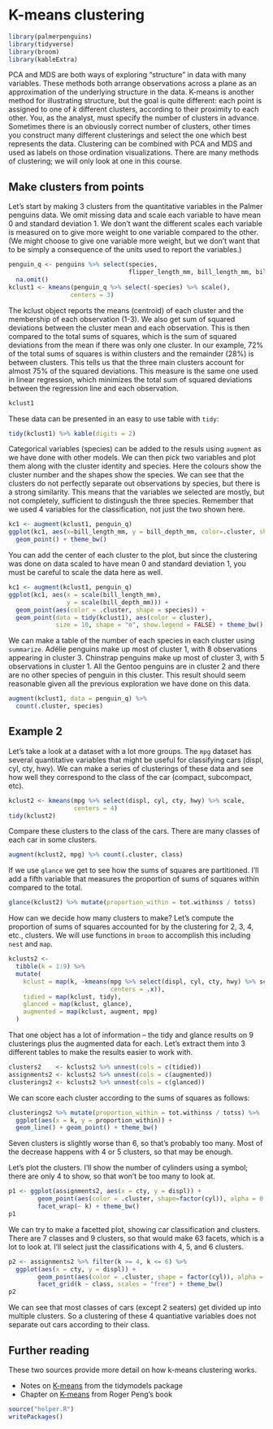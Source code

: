 # K-means clustering {#k-means}

```r
library(palmerpenguins)
library(tidyverse)
library(broom)
library(kableExtra)
```


PCA and MDS are both ways of exploring "structure" in data with many variables. These methods both arrange observations across a plane as an approximation of the underlying structure in the data. K-means is another method for illustrating structure, but the goal is quite different: each point is assigned to one of $k$ different clusters, according to their proximity to each other. You, as the analyst, must specify the number of clusters in advance. Sometimes there is an obviously correct number of clusters, other times you construct many different clusterings and select the one which best represents the data.  Clustering can be combined with PCA and MDS and used as labels on those ordination visualizations. There are many methods of clustering; we will only look at one in this course.


## Make clusters from points

Let's start by making 3 clusters from the quantitative variables in the Palmer penguins data. We omit missing data and scale each variable to have mean 0 and standard deviation 1. We don't want the different scales each variable is measured on to give more weight to one variable compared to the other. (We might choose to give one variable more weight, but we don't want that to be simply a consequence of the units used to report the variables.)

```r
penguin_q <- penguins %>% select(species, 
                                 flipper_length_mm, bill_length_mm, bill_depth_mm, body_mass_g) %>%
  na.omit() 
kclust1 <- kmeans(penguin_q %>% select(-species) %>% scale(),
                 centers = 3)
```

The kclust object reports the means (centroid) of each cluster and the membership of each observation (1-3). We also get sum of squared deviations between the cluster mean and each observation. This is then compared to the total sums of squares, which is the sum of squared deviations from the mean if there was only one cluster. In our example, 72% of the total sums of squares is within clusters and the remainder (28%) is between clusters. This tells us that the three main clusters account for almost 75% of the squared deviations. This measure is the same one used in linear regression, which minimizes the total sum of squared deviations between the regression line and each observation.

```r
kclust1
```

These data can be presented in an easy to use table with `tidy`:

```r
tidy(kclust1) %>% kable(digits = 2)
```

Categorical variables (species) can be added to the resuls using `augment` as we have done with other models. We can then pick two variables and plot them along with the cluster identity and species. Here the colours show the cluster number and the shapes show the species. We can see that the clusters do not perfectly separate out observations by species, but there is a strong similarity. This means that the variables we selected are mostly, but not completely, sufficient to distingush the three species. Remember that we used 4 variables for the classification, not just the two shown here.

```r
kc1 <- augment(kclust1, penguin_q)
ggplot(kc1, aes(x=bill_length_mm, y = bill_depth_mm, color=.cluster, shape=species)) + 
  geom_point() + theme_bw()
```

You can add the center of each cluster to the plot, but since the clustering was done on data scaled to have mean 0 and standard deviation 1, you must be careful to scale the data here as well.

```r
kc1 <- augment(kclust1, penguin_q)
ggplot(kc1, aes(x = scale(bill_length_mm), 
                y = scale(bill_depth_mm))) + 
  geom_point(aes(color = .cluster, shape = species)) +
  geom_point(data = tidy(kclust1), aes(color = cluster), 
             size = 10, shape = "o", show.legend = FALSE) + theme_bw()
```



We can make a table of the number of each species in each cluster using `summarize`. Adélie penguins make up most of cluster 1, with 8 observations appearing in cluster 3. Chinstrap penguins make up most of cluster 3, with 5 observations in cluster 1. All the Gentoo penguins are in cluster 2 and there are no other species of penguin in this cluster. This result should seem reasonable given all the previous exploration we have done on this data.

```r
augment(kclust1, data = penguin_q) %>%
  count(.cluster, species)
```

## Example 2

Let's take a look at a dataset with a lot more groups. The `mpg` dataset has several quantitative variables that might be useful for classifying cars (displ, cyl, cty, hwy). We can make a series of clusterings of these data and see how well they correspond to the class of the car (compact, subcompact, etc).

```r
kclust2 <- kmeans(mpg %>% select(displ, cyl, cty, hwy) %>% scale, 
                  centers = 4)
tidy(kclust2)
```

Compare these clusters to the class of the cars. There are many classes of each car in some clusters.

```r
augment(kclust2, mpg) %>% count(.cluster, class)
```

If we use `glance` we get to see how the sums of squares are partitioned. I'll add a fifth variable that measures the proportion of sums of squares within compared to the total.

```r
glance(kclust2) %>% mutate(proportion_within = tot.withinss / totss)
```

How can we decide how many clusters to make? Let's compute the proportion of sums of squares accounted for by the clustering for 2, 3, 4, etc., clusters. We will use functions in `broom` to accomplish this including `nest` and `map`.

```r
kclusts2 <- 
  tibble(k = 1:9) %>%
  mutate(
    kclust = map(k, ~kmeans(mpg %>% select(displ, cyl, cty, hwy) %>% scale,
                            centers = .x)),
    tidied = map(kclust, tidy),
    glanced = map(kclust, glance),
    augmented = map(kclust, augment, mpg)
  )
```

That one object has a lot of information -- the tidy and glance results on 9 clusterings plus the augmented data for each. Let's extract them into 3 different tables to make the results easier to work with.

```r
clusters2    <- kclusts2 %>% unnest(cols = c(tidied))
assignments2 <- kclusts2 %>% unnest(cols = c(augmented))
clusterings2 <- kclusts2 %>% unnest(cols = c(glanced))
```

We can score each cluster according to the sums of squares as follows:

```r
clusterings2 %>% mutate(proportion_within = tot.withinss / totss) %>%
  ggplot(aes(x = k, y = proportion_within)) + 
  geom_line() + geom_point() + theme_bw()
```

Seven clusters is slightly worse than 6, so that's probably too many. Most of the decrease happens with 4 or 5 clusters, so that may be enough.

Let's plot the clusters. I'll show the number of cylinders using a symbol; there are only 4 to show, so that won't be too many to look at.

```r
p1 <- ggplot(assignments2, aes(x = cty, y = displ)) +
        geom_point(aes(color = .cluster, shape=factor(cyl)), alpha = 0.8) + 
        facet_wrap(~ k) + theme_bw()
p1
```

We can try to make a facetted plot, showing car classification and clusters. There are 7 classes and 9 clusters, so that would make 63 facets, which is a lot to look at. I'll select just the classifications with 4, 5, and 6 clusters.

```r
p2 <- assignments2 %>% filter(k >= 4, k <= 6) %>%
  ggplot(aes(x = cty, y = displ)) +
        geom_point(aes(color = .cluster, shape = factor(cyl)), alpha = 0.8) + 
        facet_grid(k ~ class, scales = "free") + theme_bw()
p2
```

We can see that most classes of cars (except 2 seaters) get divided up into multiple clusters. So a clustering of these 4 quantiative variables does not separate out cars according to their class.


## Further reading

These two sources provide more detail on how k-means clustering works.

* Notes on [K-means](https://www.tidymodels.org/learn/statistics/k-means/) from the tidymodels package
* Chapter on [K-means](https://bookdown.org/rdpeng/exdata/k-means-clustering.html) from Roger Peng's book

```r
source("helper.R")
writePackages()
```

